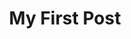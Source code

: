 ---
title: 'My First Post'
description: ''
image: 
    url: ''
    alt: ''
worksImage1:
    url: '/image-1.webp'
    alt: 'first image of your project.'
worksImage2:
    url: '/image-2.webp'
    alt: 'second image of your project.'
platform: web
stack: Astro, JavaScript
website: https://www.moxiege.com/
github: ''
---